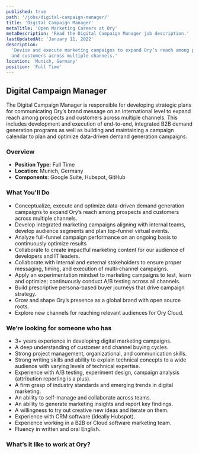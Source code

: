```yaml
---
published: true
path: '/jobs/digital-campaign-manager/'
title: 'Digital Campaign Manager'
metaTitle: 'Open Marketing Careers at Ory'
metaDescription: 'Read the Digital Campaign Manager job description.'
lastUpdatedAt: 'January 11, 2022'
description:
  'Devise and execute marketing campaigns to expand Ory’s reach among prospects
  and customers across multiple channels.'
location: 'Munich, Germany'
position: 'Full Time'
---
```



## Digital Campaign Manager

<About />

The Digital Campaign Manager is responsible for developing strategic plans for
communicating Ory’s brand message on an international level to expand reach
among prospects and customers across multiple channels. This includes
development and execution of end-to-end, integrated B2B demand generation
programs as well as building and maintaining a campaign calendar to plan and
optimize data-driven demand generation campaigns.

### Overview

- **Position Type:** Full Time
- **Location**: Munich, Germany
- **Components**: Google Suite, Hubspot, GitHub

### What You'll Do

- Conceptualize, execute and optimize data-driven demand generation campaigns to
  expand Ory’s reach among prospects and customers across multiple channels.
- Develop integrated marketing campaigns aligning with internal teams, develop
  audience segments and plan top-funnel virtual events.
- Analyze full-funnel campaign performance on an ongoing basis to continuously
  optimize results
 - Collaborate to create impactful marketing content for our
  audience of developers and IT leaders.
- Collaborate with internal and external stakeholders to ensure proper
  messaging, timing, and execution of multi-channel campaigns.
- Apply an experimentation mindset to marketing campaigns to test, learn and
  optimize; continuously conduct A/B testing across all channels.
- Build prescriptive persona-based buyer journeys that drive campaign strategy.
- Grow and shape Ory’s presence as a global brand with open source roots.
- Explore new channels for reaching relevant audiences for Ory Cloud.

### We’re looking for someone who has

- 3+ years experience in developing digital marketing campaigns.
- A deep understanding of customer and channel buying cycles.
- Strong project management, organizational, and communication skills.
- Strong writing skills and ability to explain technical concepts to a wide
  audience with varying levels of technical expertise.
- Experience with A/B testing, experiment design, campaign analysis (attribution
  reporting is a plus).
- A firm grasp of industry standards and emerging trends in digital marketing.
- An ability to self-manage and collaborate across teams.
- An ability to generate marketing insights and report key findings.
- A willingness to try out creative new ideas and iterate on them.
- Experience with CRM software (ideally Hubspot).
- Experience working in a B2B or Cloud software marketing team.
- Fluency in written and oral English.

### What’s it like to work at Ory?

<WorkAtOry />
